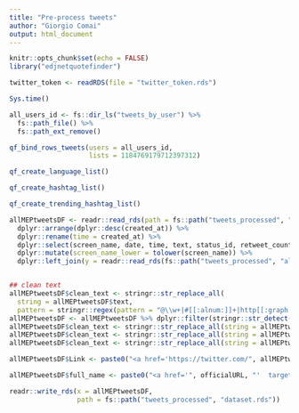 ```yaml
---
title: "Pre-process tweets"
author: "Giorgio Comai"
output: html_document
---
```


```r
knitr::opts_chunk$set(echo = FALSE)
library("edjnetquotefinder")

twitter_token <- readRDS(file = "twitter_token.rds")
```

```r
Sys.time()
```

```r
all_users_id <- fs::dir_ls("tweets_by_user") %>% 
  fs::path_file() %>% 
  fs::path_ext_remove()

qf_bind_rows_tweets(users = all_users_id,
                    lists = 1184769179712397312)
```

```r
qf_create_language_list()
```


```r
qf_create_hashtag_list()
```

```r
qf_create_trending_hashtag_list()

```


```r
allMEPtweetsDF <- readr::read_rds(path = fs::path("tweets_processed", "tweets_all.rds")) %>% 
  dplyr::arrange(dplyr::desc(created_at)) %>%
  dplyr::rename(time = created_at) %>% 
  dplyr::select(screen_name, date, time, text, status_id, retweet_count, favorite_count, lang, hashtags, urls_expanded_url) %>% 
  dplyr::mutate(screen_name_lower = tolower(screen_name)) %>% 
  dplyr::left_join(y = readr::read_rds(fs::path("tweets_processed", "all_MEPs_group_twitter.rds")) %>% dplyr::select(-screen_name), by = "screen_name_lower") 



```

```r
## clean text
allMEPtweetsDF$clean_text <- stringr::str_replace_all(
  string = allMEPtweetsDF$text,
  pattern = stringr::regex(pattern = "@\\w+|#[[:alnum:]]+|http[[:graph:]]+|RT ", ignore_case = FALSE), replacement = "")
allMEPtweetsDF <- allMEPtweetsDF %>% dplyr::filter(stringr::str_detect(string = clean_text, pattern = stringr::fixed(pattern = "retweeted", ignore_case = TRUE))==FALSE)
allMEPtweetsDF$clean_text <- stringr::str_replace_all(string = allMEPtweetsDF$clean_text, pattern = stringr::fixed("&amp;"), replacement = "&") 
allMEPtweetsDF$clean_text <- stringr::str_replace_all(string = allMEPtweetsDF$clean_text, pattern = stringr::fixed("&gt;"), replacement = " ")
allMEPtweetsDF$clean_text <- stringr::str_replace_all(string = allMEPtweetsDF$clean_text, pattern = stringr::fixed("&lt;"), replacement = " ") 

allMEPtweetsDF$Link <- paste0("<a href='https://twitter.com/", allMEPtweetsDF$screen_name, "/status/", allMEPtweetsDF$status_id, "'  target='_blank'>Source</a>")

allMEPtweetsDF$full_name <- paste0("<a href='", officialURL, "'  target='_blank'>", allMEPtweetsDF$fullName, "</a>")

```

```r

readr::write_rds(x = allMEPtweetsDF, 
                 path = fs::path("tweets_processed", "dataset.rds"))
  
```

